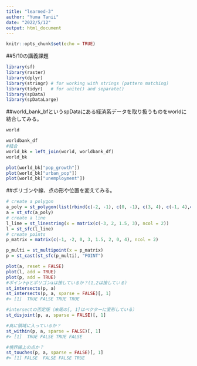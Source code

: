 ```yaml
---
title: "learned-3"
author: "Yuma Tanii"
date: "2022/5/12"
output: html_document
---
```


```r
knitr::opts_chunk$set(echo = TRUE)
```

##5/10の講義課題

```r
library(sf)
library(raster)
library(dplyr)
library(stringr) # for working with strings (pattern matching)
library(tidyr)   # for unite() and separate()
library(spData)
library(spDataLarge)
```
##world_bank_bfというspDataにある経済系データを取り扱うものをworldに結合してみる。
```r
world

worldbank_df
#結合
world_bk = left_join(world, worldbank_df)
world_bk

plot(world_bk["pop_growth"])
plot(world_bk["urban_pop"])
plot(world_bk["unemployment"])
```



##ポリゴンや線、点の形や位置を変えてみる。
```r
# create a polygon
a_poly = st_polygon(list(rbind(c(-2, -1), c(0, -1), c(3, 4), c(-1, 4),c(-2, -1))))
a = st_sfc(a_poly)
# create a line
l_line = st_linestring(x = matrix(c(-3, 2, 1.5, 3), ncol = 2))
l = st_sfc(l_line)
# create points
p_matrix = matrix(c(-1, -2, 0, 3, 1.5, 2, 0, 4), ncol = 2)

p_multi = st_multipoint(x = p_matrix)
p = st_cast(st_sfc(p_multi), "POINT")

plot(a, reset = FALSE)
plot(l, add = TRUE)
plot(p, add = TRUE)
#ポイントpとポリゴンaは接しているか？(1,2は接している)
st_intersects(p, a)
st_intersects(p, a, sparse = FALSE)[, 1]
#> [1]  TRUE FALSE TRUE TRUE

#intersectの否定版（末尾の[, 1]はベクターに変形している）
st_disjoint(p, a, sparse = FALSE)[, 1]

#真に領域に入っているか？
st_within(p, a, sparse = FALSE)[, 1]
#> [1]  TRUE FALSE TRUE FALSE

#境界線上の点か？
st_touches(p, a, sparse = FALSE)[, 1]
#> [1] FALSE  FALSE FALSE TRUE

```






